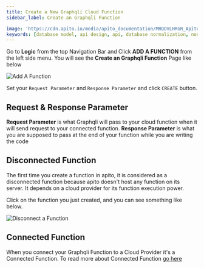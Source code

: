 ```yaml
---
title: Create a New Graphqli Cloud Function
sidebar_label: Create an Graphqli Function

image: 'https://cdn.apito.io/media/apito_documentation/MRQOVLHRGR_Apito_Console___Add_A_Function.png'
keywords: [database model, api design, api, database normalization, nosql, nosql database design, cloud functions, aws lambda]
---
```

<head>
    <meta property="og:type" content="article" />
</head>

Go to **Logic** from the top Navigation Bar and Click **ADD A FUNCTION** from the left side menu. You will see the **Create an Graphqli Function** Page like below

<img alt='Add A Function' width='auto' height='auto' src='https://cdn.apito.io/media/apito_documentation/MRQOVLHRGR_Apito_Console___Add_A_Function.png' />

Set your `Request Parameter` and `Response Parameter` and click `CREATE` button.


## Request & Response Parameter

**Request Parameter** is what Graphqli will pass to your cloud function when it will send request to your connected function.
**Response Parameter** is what you are supposed to pass at the end of your function while you are writing the code

## Disconnected Function

The first time you create a function in apito, it is considered as a disconnected function because apito doesn't host any function on its server. It depends on a cloud provider
for its function execution power.

Click on the function you just created, and you can see something like below.

<img alt='Disconnect a Function' width='auto' height='auto' src='https://cdn.apito.io/media/apito_documentation/11RSB62CD0_Apito_Console___Disconnected_Function.png' />

## Connected Function

When you connect your Graphqli Function to a Cloud Provider it's a Connected Function. To read more about Connected Function [go here](/docs/logic/connecting-function)

